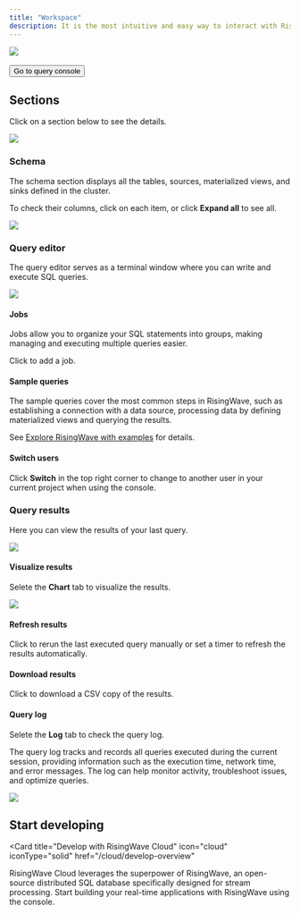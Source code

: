 ```yaml
---
title: "Workspace"
description: It is the most intuitive and easy way to interact with RisingWave via workspace. It offers graphical tools for managing data and visualizing results.
---
```



<Frame>
  <img src="/images/cloud/console-overview/console.png"/>
</Frame>
<br/>
<br/>
<Button href="https://cloud.risingwave.com/auth/signin/" target="_blank">
Go to query console
</Button>


## Sections

Click on a section below to see the details.
<Frame>
  <img src="/images/cloud/console-overview/console-sections.png"/>
</Frame>

### Schema

The schema section displays all the tables, sources, materialized views, and sinks defined in the cluster.

To check their columns, click on each item, or click **Expand all** to see all.
<Frame>
  <img src="/images/current/intro/architecture_20240908.png"/>
</Frame>

### Query editor[](#query-editor "Direct link to Query editor")

The query editor serves as a terminal window where you can write and execute SQL queries.
<Frame>
  <img src="/images/cloud/console-overview/console-queryeditor.png"/>
</Frame>

#### Jobs

Jobs allow you to organize your SQL statements into groups, making managing and executing multiple queries easier.

Click <Icon icon="plus" iconType="solid"/> to add a job.

#### Sample queries

The sample queries cover the most common steps in RisingWave, such as establishing a connection with a data source, processing data by defining materialized views and querying the results.

See [Explore RisingWave with examples](/cloud/quickstart/#step-4-explore-risingwave-with-examples) for details.

#### Switch users

Click **Switch** in the top right corner to change to another user in your current project when using the console.

### Query results

Here you can view the results of your last query.
<Frame>
  <img src="/images/cloud/console-overview/console-queryresults.png"/>
</Frame>

#### Visualize results

Selete the **Chart** tab to visualize the results.
<Frame>
  <img src="/images/cloud/console-overview/console-queryresults-visualize.png"/>
</Frame>

#### Refresh results

Click <Icon icon="rotate" iconType="solid"/> to rerun the last executed query manually or set a timer to refresh the results automatically.

#### Download results

Click  <Icon icon="download" iconType="solid"/> to download a CSV copy of the results.

#### Query log

Selete the **Log** tab to check the query log.

The query log tracks and records all queries executed during the current session, providing information such as the execution time, network time, and error messages. The log can help monitor activity, troubleshoot issues, and optimize queries.
<Frame>
  <img src="/images/cloud/console-overview/console-querylog.png"/>
</Frame>

## Start developing

<Card
  title="Develop with RisingWave Cloud"
  icon="cloud"
  iconType="solid"
  href="/cloud/develop-overview"
>
 RisingWave Cloud leverages the superpower of RisingWave, an open-source distributed SQL database specifically designed for stream processing. Start building your real-time applications with RisingWave using the console.
</Card>



